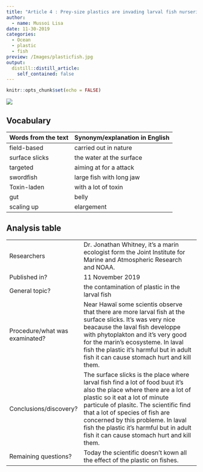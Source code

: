 ```yaml
---
title: "Article 4 : Prey-size plastics are invading larval fish nurseries"
author:
  - name: Mussoi Lisa
date: 11-30-2019
categories: 
  - Ocean
  - plastic
  - fish
preview: /Images/plasticfish.jpg
output:
  distill::distill_article:
    self_contained: false
---
```

```r
knitr::opts_chunk$set(echo = FALSE)
```

![](article-4_files/Images/fish.jpg) 

## Vocabulary

| Words from the text | Synonym/explanation in English |
| ------------------- | ------------------------------ |
| field-based | carried out in nature |
| surface slicks | the water at the surface  | 
| targeted | aiming at for a attack |
| swordfish  | large fish with long jaw  |
| Toxin-laden  | with a lot of toxin |
| gut  | belly |
| scaling up |  elargement|


## Analysis table 

|                              |                                                                     |
| ---------------------------- | ------------------------------------------------------------------- |
| Researchers                  |  Dr. Jonathan Whitney, it's a marin ecologist form the Joint Institute for Marine and Atmospheric Research and NOAA.|
| Published in?                |  11 November 2019                                                     |
| General topic?               |  the contamination of plastic in the larval fish                      |
| Procedure/what was examinated? | Near Hawaï some scientis observe that there are more larval fish at the surface slicks. It's was very nice beacause the laval fish developpe with phytoplakton and it's very good for the marin's ecosysteme.  In laval fish the plastic it's harmful but in adult fish it can cause stomach hurt and kill them.|
| Conclusions/discovery?       |  The surface slicks is the place where larval fish find a lot of food buut it's also the place where there are a lot of plastic so it eat a lot of minute particule of plasitc. The scientific find that a lot of species of fish are concerned by this probleme.  In laval fish the plastic it's harmful but in adult fish it can cause stomach hurt and kill them.       |
| Remaining questions?         | Today the scientific doesn't kown all the effect of the plastic on fishes.  |







